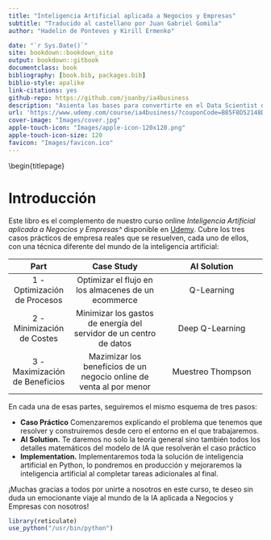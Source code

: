 ```yaml
--- 
title: "Inteligencia Artificial aplicada a Negocios y Empresas"
subtitle: "Traducido al castellano por Juan Gabriel Gomila"
author: "Hadelin de Ponteves y Kirill Ermenko"

date: "`r Sys.Date()`"
site: bookdown::bookdown_site
output: bookdown::gitbook
documentclass: book
bibliography: [book.bib, packages.bib]
biblio-style: apalike
link-citations: yes
github-repo: https://github.com/joanby/ia4business
description: "Asienta las bases para convertirte en el Data Scientist del futuro con todo el contenido de estadística descriptiva del curso. En particular verás los mismos contenidos que explicamos en primero de carrera a matemáticos, ingenieros, economistas, biólogos, médicos o informáticos."
url: 'https://www.udemy.com/course/ia4business/?couponCode=B85F8D52148DF5AAD8F7'
cover-image: "Images/cover.jpg"
apple-touch-icon: "Images/apple-icon-120x120.png"
apple-touch-icon-size: 120
favicon: "Images/favicon.ico"
---
```



\begin{titlepage}


\setcounter{tocdepth}{4}
\renewcommand{\contentsname}{Tabla de Contenidos}
\tableofcontents

\newpage

# Introducción {-}

Este libro es el complemento de nuestro curso online *Inteligencia Artificial aplicada a Negocios y Empresas^* disponible en [Udemy](https://www.udemy.com/ia4business/?couponCode=THEBOOK). Cubre los tres casos prácticos de empresa reales que se resuelven, cada uno de ellos, con una técnica diferente del mundo de la inteligencia artificial:

|**Part** | **Case Study** | **AI Solution**  |
|:-------:|:--------------:|:----------------:|
1 - Optimización de Procesos | Optimizar el flujo en los almacenes de un ecommerce | Q-Learning 
2 - Minimización de Costes | Minimizar los gastos de energía del servidor de un centro de datos | Deep Q-Learning
3 - Maximización de Beneficios | Mazimizar los beneficios de un negocio online de venta al por menor | Muestreo Thompson

En cada una de esas partes, seguiremos el mismo esquema de tres pasos:

* **Caso Práctico** Comenzaremos explicando el problema que tenemos que resolver y construiremos desde cero el entorno en el que trabajaremos.
* **AI Solution.** Te daremos no solo la teoría general sino también todos los detalles matemáticos del modelo de IA que resolverán el caso práctico
* **Implementation.** Implementaremos toda la solución de inteligencia artificial en Python, lo pondremos en producción y mejoraremos la inteligencia artificial al completar tareas adicionales al final.

¡Muchas gracias a todos por unirte a nosotros en este curso, te deseo sin duda un emocionante viaje al mundo de la IA aplicada a Negocios y Empresas con nosotros!

```r
library(reticulate)
use_python("/usr/bin/python")
```

